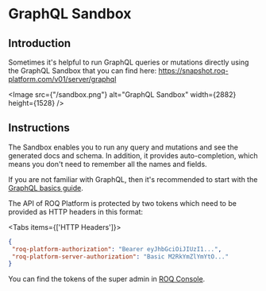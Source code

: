 
# GraphQL Sandbox

## Introduction

Sometimes it's helpful to run GraphQL queries or mutations directly using the GraphQL Sandbox that you can find here:
https://snapshot.roq-platform.com/v01/server/graphql

<Image src={"/sandbox.png"} alt="GraphQL Sandbox" width={2882} height={1528} />

## Instructions

The Sandbox enables you to run any query and mutations and see the generated docs and schema. In addition, it provides
auto-completion, which means you don't need to remember all the names and fields.

If you are not familiar with GraphQL, then it's recommended to start with
the [GraphQL basics guide](/development-guides/graphql-basics-api).

The API of ROQ Platform is protected by two tokens which need to be provided as HTTP headers in this format:

<Tabs items={['HTTP Headers']}><Tab>
```json
{
 "roq-platform-authorization": "Bearer eyJhbGciOiJIUzI1...",
 "roq-platform-server-authorization": "Basic M2RkYmZlYmYtO..." 
}
```
</Tab></Tabs>

You can find the tokens of the super admin in [ROQ Console](https://console.roq.tech/details).
